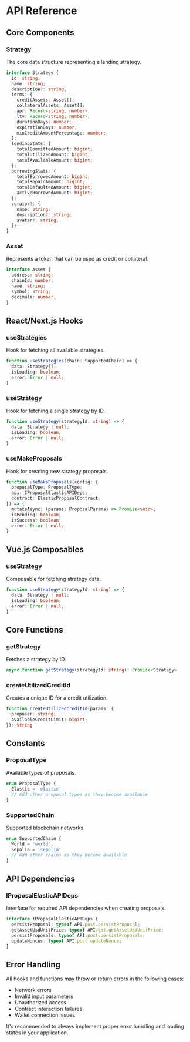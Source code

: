 # API Reference

## Core Components

### Strategy

The core data structure representing a lending strategy.

```typescript
interface Strategy {
  id: string;
  name: string;
  description?: string;
  terms: {
    creditAssets: Asset[];
    collateralAssets: Asset[];
    apr: Record<string, number>;
    ltv: Record<string, number>;
    durationDays: number;
    expirationDays: number;
    minCreditAmountPercentage: number;
  };
  lendingStats: {
    totalCommittedAmount: bigint;
    totalUtilizedAmount: bigint;
    totalAvailableAmount: bigint;
  };
  borrowingStats: {
    totalBorrowedAmount: bigint;
    totalRepaidAmount: bigint;
    totalDefaultedAmount: bigint;
    activeBorrowedAmount: bigint;
  };
  curator?: {
    name: string;
    description?: string;
    avatar?: string;
  };
}
```

### Asset

Represents a token that can be used as credit or collateral.

```typescript
interface Asset {
  address: string;
  chainId: number;
  name: string;
  symbol: string;
  decimals: number;
}
```

## React/Next.js Hooks

### useStrategies

Hook for fetching all available strategies.

```typescript
function useStrategies(chain: SupportedChain) => {
  data: Strategy[];
  isLoading: boolean;
  error: Error | null;
}
```

### useStrategy

Hook for fetching a single strategy by ID.

```typescript
function useStrategy(strategyId: string) => {
  data: Strategy | null;
  isLoading: boolean;
  error: Error | null;
}
```

### useMakeProposals

Hook for creating new strategy proposals.

```typescript
function useMakeProposals(config: {
  proposalType: ProposalType;
  api: IProposalElasticAPIDeps;
  contract: ElasticProposalContract;
}) => {
  mutateAsync: (params: ProposalParams) => Promise<void>;
  isPending: boolean;
  isSuccess: boolean;
  error: Error | null;
}
```

## Vue.js Composables

### useStrategy

Composable for fetching strategy data.

```typescript
function useStrategy(strategyId: string) => {
  data: Strategy | null;
  isLoading: boolean;
  error: Error | null;
}
```

## Core Functions

### getStrategy

Fetches a strategy by ID.

```typescript
async function getStrategy(strategyId: string): Promise<Strategy>
```

### createUtilizedCreditId

Creates a unique ID for a credit utilization.

```typescript
function createUtilizedCreditId(params: {
  proposer: string;
  availableCreditLimit: bigint;
}): string
```

## Constants

### ProposalType

Available types of proposals.

```typescript
enum ProposalType {
  Elastic = 'elastic'
  // Add other proposal types as they become available
}
```

### SupportedChain

Supported blockchain networks.

```typescript
enum SupportedChain {
  World = 'world',
  Sepolia = 'sepolia'
  // Add other chains as they become available
}
```

## API Dependencies

### IProposalElasticAPIDeps

Interface for required API dependencies when creating proposals.

```typescript
interface IProposalElasticAPIDeps {
  persistProposal: typeof API.post.persistProposal;
  getAssetUsdUnitPrice: typeof API.get.getAssetUsdUnitPrice;
  persistProposals: typeof API.post.persistProposals;
  updateNonces: typeof API.post.updateNonce;
}
```

## Error Handling

All hooks and functions may throw or return errors in the following cases:
- Network errors
- Invalid input parameters
- Unauthorized access
- Contract interaction failures
- Wallet connection issues

It's recommended to always implement proper error handling and loading states in your application.

